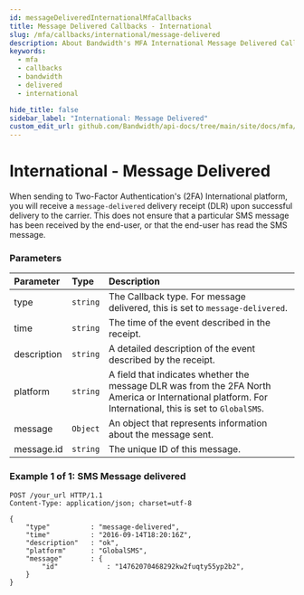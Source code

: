 ```yaml
---
id: messageDeliveredInternationalMfaCallbacks
title: Message Delivered Callbacks - International
slug: /mfa/callbacks/international/message-delivered
description: About Bandwidth's MFA International Message Delivered Callbacks
keywords:
  - mfa
  - callbacks
  - bandwidth
  - delivered
  - international

hide_title: false
sidebar_label: "International: Message Delivered"
custom_edit_url: github.com/Bandwidth/api-docs/tree/main/site/docs/mfa/callbacks/international/messageDelivered.mdx
---
```


# International - Message Delivered
When sending to Two-Factor Authentication's (2FA) International platform, you will receive a `message-delivered` delivery receipt (DLR) upon successful delivery to the carrier. This does not ensure that a particular SMS message has been received by the end-user, or that the end-user has read the SMS message.

### Parameters
| Parameter             | Type     | Description                                                                                                                                                                                                                                                                                                                                                         |
|:----------------------|:---------|:--------------------------------------------------------------------------------------------------------------------------------------------------------------------------------------------------------------------------------------------------------------------------------------------------------------------------------------------------------------------|
| type                  | `string` | The Callback type. For message delivered, this is set to `message-delivered`.                                                                                                                                                                                                                                                                                                                                                    |
| time                  | `string`  | The time of the event described in the receipt.                                                                                                                                                                                                                                                                                                                      |
| description           | `string` | A detailed description of the event described by the receipt.                                                                                                                                                                                                                                                                                                        |
| platform           | `string` | A field that indicates whether the message DLR was from the 2FA North America or International platform. For International, this is set to `GlobalSMS`.                                                                                                                                                                                                                                                                                             |
| message           | `Object` | An object that represents information about the message sent.                                                                                                                                                                                                                                                                                             |
| message.id            | `string` | The unique ID of this message.                                                                                                                                                                                                                                                                                           |

### Example 1 of 1: SMS Message delivered

```http
POST /your_url HTTP/1.1
Content-Type: application/json; charset=utf-8

{
    "type"          : "message-delivered",
    "time"          : "2016-09-14T18:20:16Z",
    "description"   : "ok",
    "platform"      : "GlobalSMS",
    "message"       : {
        "id"            : "14762070468292kw2fuqty55yp2b2",
    }
}
```
